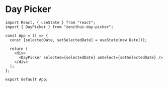 # Day Picker

```tsx
import React, { useState } from "react";
import { DayPicker } from "zenithui-day-picker";

const App = () => {
  const [selectedDate, setSelectedDate] = useState(new Date());

  return (
    <div>
      <DayPicker selected={selectedDate} onSelect={setSelectedDate} />
    </div>
  );
};

export default App;
```
